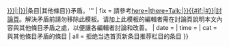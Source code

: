 {{ambox
| name  = 其他條目矛盾
| subst = <includeonly>{{subst:</includeonly><includeonly>substcheck}}</includeonly>
| type  = content
| image = [[Image:Ambox contradict.svg|39px|準確度存疑]]
| sect  = {{{4|}}}
| issue = 的內容'''與{{#if:{{{1|}}}|{{#if:{{{lang|}}}|{{Iso2lang|{{{lang}}}}}维基百科中的}}[[:{{#if:{{{lang|}}}|{{{lang}}}:|}}{{{1}}}|{{{1}}}]]条目|其他條目}}矛盾。'''
| fix   = 請參考[[{{#switch: {{lc:{{{2}}}}}|here={{TALKPAGENAME}}|there=Talk:{{{1}}}|{{TALKPAGENAME}}}}{{#if:{{{3|}}}|&#035;{{{3|}}}}}|討論頁]]。解決矛盾前請勿移除此模板。请加上此模板的編輯者需在討論頁說明本文內容與其他條目矛盾之處，以便讓各編輯者討論和改善。
| date  = {{{date|}}}
| time  = {{{time|}}}
| cat   = 與其他條目矛盾的條目
| all   = 拒绝当选首页新条目推荐栏目的条目
}}<noinclude>
{{Documentation}}
</noinclude>